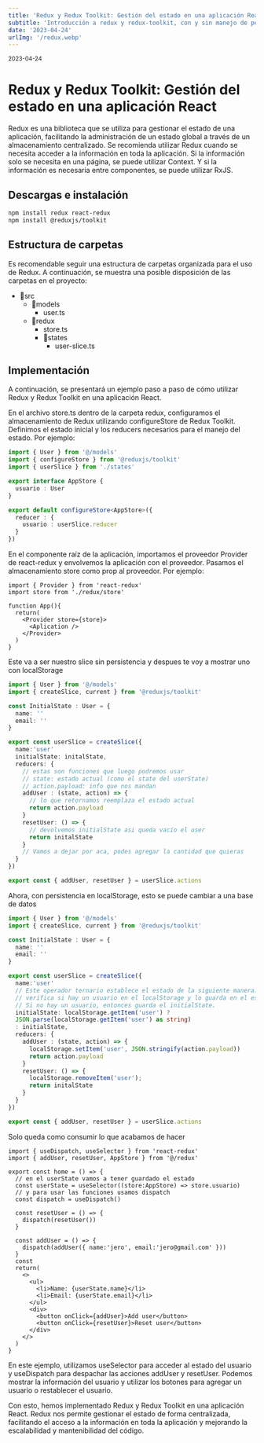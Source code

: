 ```yaml
---
title: 'Redux y Redux Toolkit: Gestión del estado en una aplicación React'
subtitle: 'Introducción a redux y redux-toolkit, con y sin manejo de persistencia'
date: '2023-04-24'
urlImg: '/redux.webp'
---
```


<small>2023-04-24</small>

# Redux y Redux Toolkit: Gestión del estado en una aplicación React

Redux es una biblioteca que se utiliza para gestionar el estado de una aplicación, facilitando la administración de un estado global a través de un almacenamiento centralizado. Se recomienda utilizar Redux cuando se necesita acceder a la información en toda la aplicación. Si la información solo se necesita en una página, se puede utilizar Context. Y si la información es necesaria entre componentes, se puede utilizar RxJS.

## Descargas e instalación

```bash
npm install redux react-redux
npm install @reduxjs/toolkit
```

## Estructura de carpetas

Es recomendable seguir una estructura de carpetas organizada para el uso de Redux. A continuación, se muestra una posible disposición de las carpetas en el proyecto:

- 📂src
  - 📂models
    - user.ts
  - 📂redux
    - store.ts
    - 📂states
      - user-slice.ts

## Implementación

A continuación, se presentará un ejemplo paso a paso de cómo utilizar Redux y Redux Toolkit en una aplicación React.

En el archivo store.ts dentro de la carpeta redux, configuramos el almacenamiento de Redux utilizando configureStore de Redux Toolkit. Definimos el estado inicial y los reducers necesarios para el manejo del estado. Por ejemplo:

```ts:redux/store.ts
import { User } from '@/models'
import { configureStore } from '@reduxjs/toolkit'
import { userSlice } from './states'

export interface AppStore {
  usuario : User
}

export default configureStore<AppStore>({
  reducer : {
    usuario : userSlice.reducer
  }
})
```

En el componente raíz de la aplicación, importamos el proveedor Provider de react-redux y envolvemos la aplicación con el proveedor. Pasamos el almacenamiento store como prop al proveedor. Por ejemplo:

```tsx:App
import { Provider } from 'react-redux'
import store from './redux/store'

function App(){
  return(
    <Provider store={store}>
      <Aplication />
    </Provider>
  )
}
```

Este va a ser nuestro slice sin persistencia y despues te voy a mostrar uno con localStorage

```ts:state/userSlice.ts
import { User } from '@/models'
import { createSlice, current } from '@reduxjs/toolkit'

const InitialState : User = {
  name: ''
  email: ''
}

export const userSlice = createSlice({
  name:'user'
  initialState: initalState,
  reducers: {
    // estas son funciones que luego podremos usar
    // state: estado actual (como el state del userState)
    // action.payload: info que nos mandan
    addUser : (state, action) => {
      // lo que retornamos reemplaza el estado actual
      return action.payload
    }
    resetUser: () => {
      // devolvemos initialState asi queda vacio el user
      return initalState
    }
    // Vamos a dejar por aca, podes agregar la cantidad que quieras
  }
})

export const { addUser, resetUser } = userSlice.actions
```

Ahora, con persistencia en localStorage, esto se puede cambiar a una base de datos

```ts:state/userSlice.ts
import { User } from '@/models'
import { createSlice, current } from '@reduxjs/toolkit'

const InitialState : User = {
  name: ''
  email: ''
}

export const userSlice = createSlice({
  name:'user'
  // Este operador ternario establece el estado de la siguiente manera:
  // verifica si hay un usuario en el localStorage y lo guarda en el estado.
  // Si no hay un usuario, entonces guarda el initialState.
  initialState: localStorage.getItem('user') ?
  JSON.parse(localStorage.getItem('user') as string)
  : initialState,
  reducers: {
    addUser : (state, action) => {
      localStorage.setItem('user', JSON.stringify(action.payload))
      return action.payload
    }
    resetUser: () => {
      localStorage.removeItem('user');
      return initalState
    }
  }
})

export const { addUser, resetUser } = userSlice.actions
```

Solo queda como consumir lo que acabamos de hacer

```tsx:page.tsx
import { useDispatch, useSelector } from 'react-redux'
import { addUser, resetUser, AppStore } from '@/redux'

export const home = () => {
  // en el userState vamos a tener guardado el estado
  const userState = useSelector((store:AppStore) => store.usuario)
  // y para usar las funciones usamos dispatch
  const dispatch = useDispatch()

  const resetUser = () => {
    dispatch(resetUser())
  }

  const addUser = () => {
    dispatch(addUser({ name:'jero', email:'jero@gmail.com' }))
  }
  const
  return(
    <>
      <ul>
        <li>Name: {userState.name}</li>
        <li>Email: {userState.email}</li>
      </ul>
      <div>
        <button onClick={addUser}>Add user</button>
        <button onClick={resetUser}>Reset user</button>
      </div>
    </>
  )
}
```

En este ejemplo, utilizamos useSelector para acceder al estado del usuario y useDispatch para despachar las acciones addUser y resetUser. Podemos mostrar la información del usuario y utilizar los botones para agregar un usuario o restablecer el usuario.

Con esto, hemos implementado Redux y Redux Toolkit en una aplicación React. Redux nos permite gestionar el estado de forma centralizada, facilitando el acceso a la información en toda la aplicación y mejorando la escalabilidad y mantenibilidad del código.
